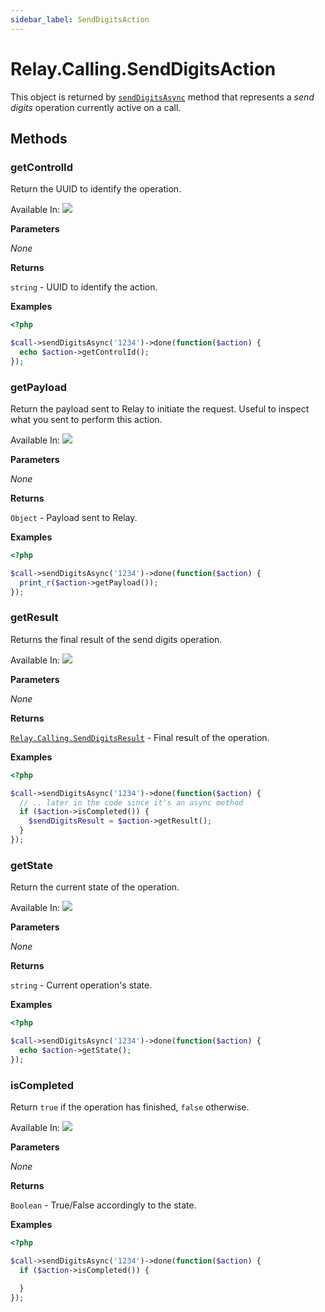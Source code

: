 ```yaml
---
sidebar_label: SendDigitsAction
---
```


# Relay.Calling.SendDigitsAction

This object is returned by [`sendDigitsAsync`](php/reference/relay_calling/call.mdx#senddigitsasync) method that represents a _send digits_ operation currently active on a call.

## Methods

<div class="method-definitions"></div>

### getControlId

Return the UUID to identify the operation.

Available In: <img class="method-available-tag" src="https://img.shields.io/badge/-v2.2+-brightgreen.svg" />

**Parameters**

_None_

**Returns**

`string` - UUID to identify the action.

**Examples**

```php title="Send some digits and print the controlId."
<?php

$call->sendDigitsAsync('1234')->done(function($action) {
  echo $action->getControlId();
});
```

### getPayload

Return the payload sent to Relay to initiate the request. Useful to inspect what you sent to perform this action.

Available In: <img class="method-available-tag" src="https://img.shields.io/badge/-v2.2+-brightgreen.svg" />

**Parameters**

_None_

**Returns**

`Object` - Payload sent to Relay.

**Examples**

```php title="Send some digits and print out the payload."
<?php

$call->sendDigitsAsync('1234')->done(function($action) {
  print_r($action->getPayload());
});
```

### getResult

Returns the final result of the send digits operation.

Available In: <img class="method-available-tag" src="https://img.shields.io/badge/-v2.2+-brightgreen.svg" />

**Parameters**

_None_

**Returns**

[`Relay.Calling.SendDigitsResult`](php/reference/relay_calling/send_digits_result.mdx) - Final result of the operation.

**Examples**

```php title="Send some digits and grab the result when it's completed."
<?php

$call->sendDigitsAsync('1234')->done(function($action) {
  // .. later in the code since it's an async method
  if ($action->isCompleted()) {
    $sendDigitsResult = $action->getResult();
  }
});
```

### getState

Return the current state of the operation.

Available In: <img class="method-available-tag" src="https://img.shields.io/badge/-v2.2+-brightgreen.svg" />

**Parameters**

_None_

**Returns**

`string` - Current operation's state.

**Examples**

```php title="Send some digits and print the state."
<?php

$call->sendDigitsAsync('1234')->done(function($action) {
  echo $action->getState();
});
```

### isCompleted

Return `true` if the operation has finished, `false` otherwise.

Available In: <img class="method-available-tag" src="https://img.shields.io/badge/-v2.2+-brightgreen.svg" />

**Parameters**

_None_

**Returns**

`Boolean` - True/False accordingly to the state.

**Examples**

```php title="Send some digits and check if it has finished."
<?php

$call->sendDigitsAsync('1234')->done(function($action) {
  if ($action->isCompleted()) {

  }
});
```
